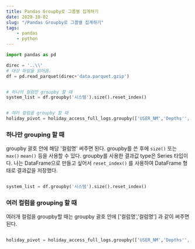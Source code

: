 ```yaml
---
title: Pandas Groupby로 그룹별 집계하기 
date: 2020-10-02
slug: "/Pandas Groupby로 그룹별 집계하기"
tags:
    - pandas
    - python 
---
```




```python
import pandas as pd

direc = '..\\'
# 대상 파일을 읽어옴.
df = pd.read_parquet(direc+'data.parquet.gzip')


# 하나의 컬럼만 groupby 할 때  
system_list = df.groupby('시스템').size().reset_index()


# 여러 컬럼을 groupby 할 때 
holiday_pivot = holiday_access_full_logs.groupby(['USER_NM','Depths'','USER_IP','System','Date','Days']).sum().reset_index()

```


### 하나만 grouping 할 때 
groupby 괄호 안에 해당 '컬럼명' 써주면 된다. 
groupby를 쓴 후에 `size()` 또는 `max()`  `mean()` 등을 사용할 수 있다. 
groupby를 사용한 결과값 type은 Series 타입이다. 
나는 DataFrame으로 만들고 싶어서 `reset_index()` 를 사용하여 DataFrame 형태로 결과값을 저장했다. 
 

```python

system_list = df.groupby('시스템').size().reset_index()

```



### 여러 컬럼을 grouping 할 때 
여러개 컬럼을 groupby할 때는 groupby 괄호 안에 ['컬럼명','컬럼명'] 과 같이 써주면 된다. 


```python

holiday_pivot = holiday_access_full_logs.groupby(['USER_NM','Depths'','USER_IP','System','Date','Days']).sum().reset_index()


```

